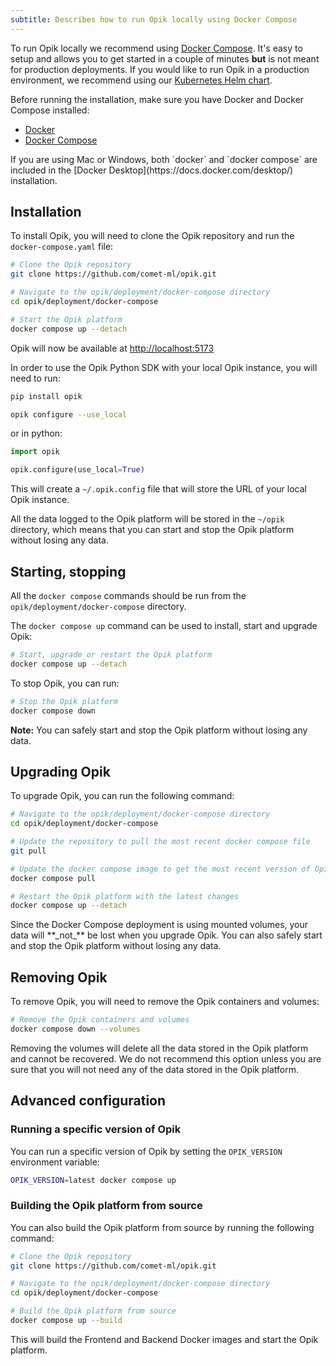 ```yaml
---
subtitle: Describes how to run Opik locally using Docker Compose
---
```


To run Opik locally we recommend using [Docker Compose](https://docs.docker.com/compose/). It's easy to setup and allows you to get started in a couple of minutes **but** is not meant for production deployments. If you would like to run Opik in a production environment, we recommend using our [Kubernetes Helm chart](/self-host/kubernetes).

Before running the installation, make sure you have Docker and Docker Compose installed:

- [Docker](https://docs.docker.com/get-docker/)
- [Docker Compose](https://docs.docker.com/compose/install/)

<Note>
  If you are using Mac or Windows, both `docker` and `docker compose` are included in the [Docker
  Desktop](https://docs.docker.com/desktop/) installation.
</Note>

## Installation

To install Opik, you will need to clone the Opik repository and run the `docker-compose.yaml` file:

```bash
# Clone the Opik repository
git clone https://github.com/comet-ml/opik.git

# Navigate to the opik/deployment/docker-compose directory
cd opik/deployment/docker-compose

# Start the Opik platform
docker compose up --detach
```

Opik will now be available at [http://localhost:5173](http://localhost:5173)

<Tip>
In order to use the Opik Python SDK with your local Opik instance, you will need to run:

```bash
pip install opik

opik configure --use_local
```

or in python:

```python
import opik

opik.configure(use_local=True)
```

This will create a `~/.opik.config` file that will store the URL of your local Opik instance.

</Tip>

All the data logged to the Opik platform will be stored in the `~/opik` directory, which means that you can start and stop the Opik platform without losing any data.

## Starting, stopping

<Note>All the `docker compose` commands should be run from the `opik/deployment/docker-compose` directory.</Note>

The `docker compose up` command can be used to install, start and upgrade Opik:

```bash
# Start, upgrade or restart the Opik platform
docker compose up --detach
```

To stop Opik, you can run:

```bash
# Stop the Opik platform
docker compose down
```

**Note:** You can safely start and stop the Opik platform without losing any data.

## Upgrading Opik

To upgrade Opik, you can run the following command:

```bash
# Navigate to the opik/deployment/docker-compose directory
cd opik/deployment/docker-compose

# Update the repository to pull the most recent docker compose file
git pull

# Update the docker compose image to get the most recent version of Opik
docker compose pull

# Restart the Opik platform with the latest changes
docker compose up --detach
```

<Tip>
  Since the Docker Compose deployment is using mounted volumes, your data will **_not_** be lost when you upgrade Opik.
  You can also safely start and stop the Opik platform without losing any data.
</Tip>

## Removing Opik

To remove Opik, you will need to remove the Opik containers and volumes:

```bash
# Remove the Opik containers and volumes
docker compose down --volumes
```

<Warning>
  Removing the volumes will delete all the data stored in the Opik platform and cannot be recovered. We do not recommend
  this option unless you are sure that you will not need any of the data stored in the Opik platform.
</Warning>

## Advanced configuration

### Running a specific version of Opik

You can run a specific version of Opik by setting the `OPIK_VERSION` environment variable:

```bash
OPIK_VERSION=latest docker compose up
```

### Building the Opik platform from source

You can also build the Opik platform from source by running the following command:

```bash
# Clone the Opik repository
git clone https://github.com/comet-ml/opik.git

# Navigate to the opik/deployment/docker-compose directory
cd opik/deployment/docker-compose

# Build the Opik platform from source
docker compose up --build
```

This will build the Frontend and Backend Docker images and start the Opik platform.
